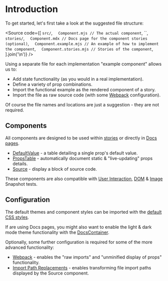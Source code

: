 
<Meta title="Introduction" />

# Introduction

To get started, let's first take a look at the suggested file structure:

<Source
  code={[
    `src/`,
    `  Component.mjs // The actual component`,
    ``,
    `stories/`,
    `  Component.mdx // Docs page for the component stories (optional)`,
    `  Component.example.mjs // An example of how to implement the component`,
    `  Component.stories.mjs // Stories of the component`,
  ].join('\n')}
/>

Using a separate file for each implementation "example component" allows us to:

- Add state functionality (as you would in a real implementation).
- Define a variety of prop combinations.
- Import the functional example as the rendered component of a story.
- Import the file as raw source code (with some [Webpack](https://idesigncode-storybook-tools.netlify.app/?path=/docs/configuration-webpack--docs) configuration).

Of course the file names and locations are just a suggestion - they are not required.

## Components

All components are designed to be used within [stories](https://storybook.js.org/docs/react/writing-stories/introduction) or directly in [Docs pages](https://storybook.js.org/docs/react/writing-docs/mdx).

- [DefaultValue](/docs/components-propstable--docs) - a table detailing a single prop's default value.
- [PropsTable](/docs/components-propstable--docs) - automatically document static & "live-updating" props details.
- [Source](/docs/components-source--docs) - display a block of source code.

These components are also compatible with [User Interaction](https://storybook.js.org/docs/react/writing-tests/interaction-testing), [DOM](https://jestjs.io/docs/snapshot-testing) & [Image](https://github.com/americanexpress/jest-image-snapshot) Snapshot tests.

## Configuration

The default themes and component styles can be imported with the [default CSS styles](https://idesigncode-storybook-tools.netlify.app/?path=/docs/configuration-css--docs).

If are using Docs pages, you might also want to enable the light & dark mode theme functionality with the [DocsContainer](https://idesigncode-storybook-tools.netlify.app/?path=/docs/configuration-docscontainer--docs).

Optionally, some further configuration is required for some of the more advanced functionality:

- [Webpack](https://idesigncode-storybook-tools.netlify.app/?path=/docs/configuration-webpack--docs) - enables the "raw imports" and "unminified display of props" functionality.
- [Import Path Replacements](/docs/configuration-import-path-replacements--docs) - enables transforming file import paths displayed by the Source component.
